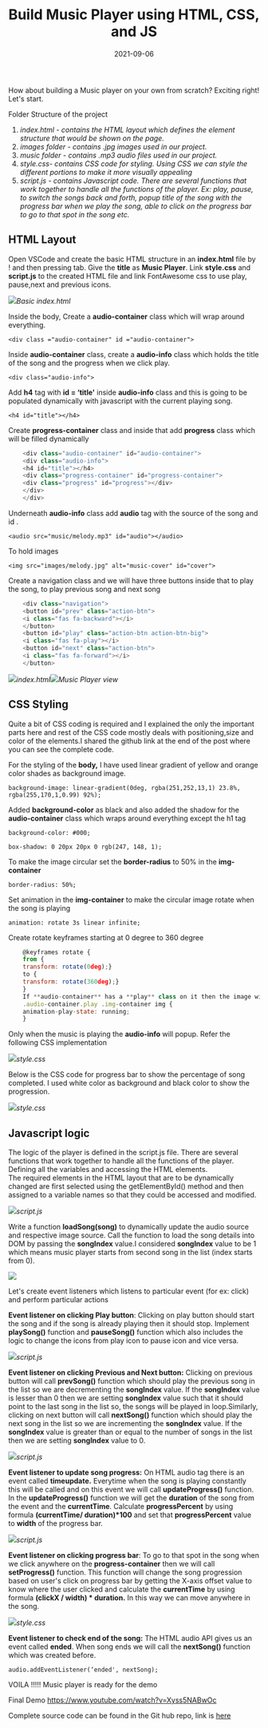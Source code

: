 ﻿---
title: Build Music Player using HTML, CSS, and JS
description: Javascript
date: 2021-09-06
tags: ['css', 'javascript', 'webdev']
published: true
---

How about building a Music player on your own from scratch? Exciting right! Let's start.

Folder Structure of the project

1.  _index.html - contains the HTML layout which defines the element structure that would be shown on the page._
2.  _images folder - contains .jpg images used in our project._
3.  _music folder - contains .mp3 audio files used in our project._
4.  _style.css- contains CSS code for styling. Using CSS we can style the different portions to make it more visually appealing_
5.  _script.js - contains Javascript code. There are several functions that work together to handle all the functions of the player. Ex: play, pause, to switch the songs back and forth, popup title of the song with the progress bar when we play the song, able to click on the progress bar to go to that spot in the song etc._

HTML Layout
-----------

Open VSCode and create the basic HTML structure in an **index.html** file by ! and then pressing tab. Give the **title** as **Music Player**. Link **style.css** and **script.js** to the created HTML file and link FontAwesome css to use play, pause,next and previous icons.

![](https://res.cloudinary.com/thewebdev/image/upload/v1633592631/JavaScript/Music%20Player/BLOG_1_img2_b42te2.jpg)*Basic index.html*

Inside the body, Create a **audio-container** class which will wrap around everything.

```<div class ="audio-container" id ="audio-container">```

Inside **audio-container** class, create a **audio-info** class which holds the title of the song and the progress when we click play.

```<div class="audio-info">```

Add **h4** tag with **id = ‘title'** inside **audio-info** class and this is going to be populated dynamically with javascript with the current playing song.

```<h4 id="title"></h4>```

Create **progress-container** class and inside that add **progress** class which will be filled dynamically

```js
    <div class="audio-container" id="audio-container">
    <div class="audio-info">
    <h4 id="title"></h4>
    <div class="progress-container" id="progress-container">
    <div class="progress" id="progress"></div>
    </div>
    </div>
```
Underneath **audio-info** class add **audio** tag with the source of the song and id .

```<audio src="music/melody.mp3" id="audio"></audio>```

To hold images

```<img src="images/melody.jpg" alt="music-cover" id="cover">```

Create a navigation class and we will have three buttons inside that to play the song, to play previous song and next song

```js
    <div class="navigation">
    <button id="prev" class="action-btn">
    <i class="fas fa-backward"></i>
    </button>
    <button id="play" class="action-btn action-btn-big">
    <i class="fas fa-play"></i>
    <button id="next" class="action-btn">
    <i class="fas fa-forward"></i>
    </button>
```

![](https://res.cloudinary.com/thewebdev/image/upload/v1633592631/JavaScript/Music%20Player/BLOG_1_img3_gwordo.jpg)*index.html*![](https://res.cloudinary.com/thewebdev/image/upload/v1633592632/JavaScript/Music%20Player/BLOG_1_img4_bxtcxb.jpg)*Music Player view*

CSS Styling
-----------

Quite a bit of CSS coding is required and I explained the only the important parts here and rest of the CSS code mostly deals with positioning,size and color of the elements.I shared the github link at the end of the post where you can see the complete code.

For the styling of the **body,** I have used linear gradient of yellow and orange color shades as background image.

```background-image: linear-gradient(0deg, rgba(251,252,13,1) 23.8%, rgba(255,170,1,0.99) 92%);```

Added **background-color** as black and also added the shadow for the **audio-container** class which wraps around everything except the h1 tag

```background-color: #000;```

```box-shadow: 0 20px 20px 0 rgb(247, 148, 1);```

To make the image circular set the **border-radius** to 50% in the **img-container**

```border-radius: 50%;```

Set animation in the **img-container** to make the circular image rotate when the song is playing

```animation: rotate 3s linear infinite;```

Create rotate keyframes starting at 0 degree to 360 degree

```js
    @keyframes rotate {
    from {
    transform: rotate(0deg);}
    to {
    transform: rotate(360deg);}
    }
    If **audio-container** has a **play** class on it then the image will rotate
    .audio-container.play .img-container img {
    animation-play-state: running;
    }
```

Only when the music is playing the **audio-info** will popup. Refer the following CSS implementation

![](https://res.cloudinary.com/thewebdev/image/upload/v1633592632/JavaScript/Music%20Player/BLOG_1_img5_lype7e.jpg)*style.css*

Below is the CSS code for progress bar to show the percentage of song completed. I used white color as background and black color to show the progression.

![](https://res.cloudinary.com/thewebdev/image/upload/v1633592632/JavaScript/Music%20Player/BLOG_1_img6_rnui49.jpg)*style.css*

Javascript logic
----------------

The logic of the player is defined in the script.js file. There are several functions that work together to handle all the functions of the player.  
Defining all the variables and accessing the HTML elements.  
The required elements in the HTML layout that are to be dynamically changed are first selected using the getElementById() method and then assigned to a variable names so that they could be accessed and modified.

![](https://miro.medium.com/max/2732/1*ZIKr0VDr3AHdJfQd61M_eg.jpeg)*script.js*

Write a function **loadSong(song)** to dynamically update the audio source and respective image source. Call the function to load the song details into DOM by passing the **songIndex** value.I considered **songIndex** value to be 1 which means music player starts from second song in the list (index starts from 0).

![](https://res.cloudinary.com/thewebdev/image/upload/v1633592632/JavaScript/Music%20Player/BLOG_1_img8_qwf99y.jpg)

Let's create event listeners which listens to particular event (for ex: click) and perform particular actions

**Event listener on clicking Play button**: Clicking on play button should start the song and if the song is already playing then it should stop. Implement **playSong()** function and **pauseSong()** function which also includes the logic to change the icons from play icon to pause icon and vice versa.

![](https://res.cloudinary.com/thewebdev/image/upload/v1633592632/JavaScript/Music%20Player/BLOG_1_img9_ral5w3.jpg)*script.js*

**Event listener on clicking Previous and Next button:** Clicking on previous button will call **prevSong()** function which should play the previous song in the list so we are decrementing the **songIndex** value. If the **songIndex** value is lesser than 0 then we are setting **songIndex** value such that it should point to the last song in the list so, the songs will be played in loop.Similarly, clicking on next button will call **nextSong()** function which should play the next song in the list so we are incrementing the **songIndex** value. If the **songIndex** value is greater than or equal to the number of songs in the list then we are setting **songIndex** value to 0.

![](https://res.cloudinary.com/thewebdev/image/upload/v1633592631/JavaScript/Music%20Player/BLOG_1_img10_gv9vcj.jpg)*script.js*

**Event listener to update song progress:** On HTML audio tag there is an event called **timeupdate.** Everytime when the song is playing constantly this will be called and on this event we will call **updateProgress()** function. In the **updateProgress()** function we will get the **duration** of the song from the event and the **currentTime**. Calculate **progressPercent** by using formula **(currentTime/ duration)\*100** and set that **progressPercent** value to **width** of the progress bar.

![](https://res.cloudinary.com/thewebdev/image/upload/v1633592631/JavaScript/Music%20Player/BLOG_1_img11_luyuva.jpg)*script.js*

**Event listener on clicking progress bar**: To go to that spot in the song when we click anywhere on the **progress-container** then we will call **setProgress()** function. This function will change the song progression based on user's click on progress bar by getting the X-axis offset value to know where the user clicked and calculate the **currentTime** by using formula **(clickX / width) \* duration.** In this way we can move anywhere in the song.

![](https://res.cloudinary.com/thewebdev/image/upload/v1633592631/JavaScript/Music%20Player/BLOG_1_img12_cwndnv.jpg)*style.css*



**Event listener to check end of the song:** The HTML audio API gives us an event called **ended**. When song ends we will call the **nextSong()** function which was created before.

`audio.addEventListener(‘ended', nextSong);`

VOILA !!!!! Music player is ready for the demo

Final Demo 
https://www.youtube.com/watch?v=Xyss5NABwOc

Complete source code can be found in the Git hub repo, link is [here](https://github.com/Divyamcm/Projects/tree/main/Music-Player)

